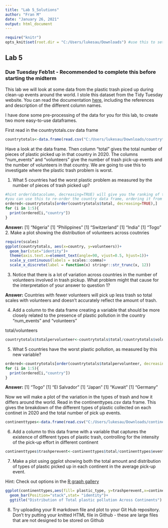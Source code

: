 ```yaml
---
title: "Lab 5_Solutions"
author: "Fran M"
date: "January 26, 2021"
output: html_document
---
```


```r
require("knitr")
opts_knit$set(root.dir = "C:/Users/lukesau/Downloads") #use this to set your working directory so knitr understands it
```

## Lab 5

### Due Tuesday Feb1st - Recommended to complete this before starting the midterm

This lab we will look at some data from the plastic trash piced up during clean-up events around the world. I stole this dataset from the Tidy Tuesday website. You can read the documentation [here](https://github.com/rfordatascience/tidytuesday/blob/master/data/2021/2021-01-26/readme.md), including the references and description of the different column names.

I have done some pre-processing of the data for you for this lab, to create two more easy-to-use dataframes.

First read in the countrytotals.csv data frame
```r

countrytotals<-data.frame(read.csv("C:/Users/lukesau/Downloads/countrytotals.csv"))
```

Have a look at the data frame. Then column "total" gives the total number of pieces of plastic picked up in that country in 2020. The columns "num_events" and "volunteers" give the number of trash pick-up events and the number of volunteers in that country. We are going to use this to investigate where the plastic trash problem is worst.

1. What 5 countries had the worst plastic problem as measured by the number of pieces of trash picked up?

```r

#hint order(datacolumn, decreasing=TRUE) will give you the ranking of the countries by the values in the data column
#you can use this to re-order the country data frame, ordering it from the country with the most trash picked up to the least
ordered<-countrytotals[order(countrytotals$total, decreasing=TRUE),]
for (i in 1:5){
  print(ordered[i,"country"])
}


```

**Answer:** 
[1] "Nigeria"
[1] "Philippines"
[1] "Switzerland"
[1] "India"
[1] "Togo"
2. Make a plot showing the distribution of volunteers across coutnries

```r
require(scales)
ggplot(countrytotals, aes(x=country, y=volunteers))+
  geom_bar(stat="identity")+
  theme(axis.text.x=element_text(angle=90, vjust=0.5, hjust=1))+
  scale_y_continuous(labels = scales::comma)+
  scale_x_discrete(label = function(x) stringr::str_trunc(x, 12))

```

3. Notice that there is a lot of variation across countries in the number of volunteers involved in trash pickup. What problem might that cause for the interpretation of your answer to question 1?

**Answer:** 
Countries with fewer volunteers will pick up less trash so total scales with volunteers and doesn't accurately reflect the amount of trash. 

4. Add a column to the data frame creating a variable that should be more closely related to the presence of plastic pollution in the country
"num_events" and "volunteers"

total/volunteers

```r

countrytotals$totalpervolunteer<-countrytotals$total/countrytotals$volunteers

```

5. What 5 countries have the worst plastic pollution, as measured by this new variable?

```r
ordered<-countrytotals[order(countrytotals$totalpervolunteer, decreasing=TRUE),]
for (i in 1:5){
  print(ordered[i,"country"])
}

```

**Answer:** 
[1] "Togo"
[1] "El Salvador"
[1] "Japan"
[1] "Kuwait"
[1] "Germany"

Now we will make a plot of the variation in the types of trash and how it differs around the world. Read in the continenttypes.csv data frame. This gives the breakdown of the different types of plastic collected on each continet in 2020 and the total number of pick up events.

```r
continenttypes<-data.frame(read.csv("C:/Users/lukesau/Downloads/continenttypes.csv"))

```

6. Add a column to this data frame with a variable that captures the existence of different types of plastic trash, controlling for the intensity of the pick-up effort in different continent

```r
continenttypes$trashperevent<-continenttypes$total/continenttypes$events
```

7. Make a plot using ggplot showing both the total amount and distribution of types of plastic picked up in each continent in the average pick-up event.

Hint: Check out options in the [R graph gallery](https://www.r-graph-gallery.com)

```r
ggplot(continenttypes,aes(fill= plastic_type, y=trashperevent,x=continent))+
  geom_bar(Position="stack",stat= "identity")+
  ggtitle("Distribution of Total plastic pollution Across Continents")
```

8. Try uploading your R markdown file and plot to your Git Hub repository. Don't try putting your knitted HTML file in Github - these are large files that are not designed to be stored on Github